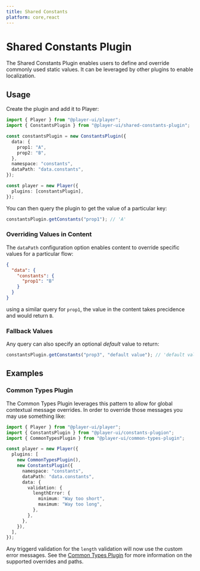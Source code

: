 ```yaml
---
title: Shared Constants
platform: core,react
---
```



# Shared Constants Plugin

The Shared Constants Plugin enables users to define and override commonly used static values. It can be leveraged by other plugins to enable localization.

## Usage

<PlatformTabs>
  <Fragment slot='core'>
    
Create the plugin and add it to Player:

```ts
import { Player } from "@player-ui/player";
import { ConstantsPlugin } from "@player-ui/shared-constants-plugin";

const constantsPlugin = new ConstantsPlugin({
  data: {
    prop1: "A",
    prop2: "B",
  },
  namespace: "constants",
  dataPath: "data.constants",
});

const player = new Player({
  plugins: [constantsPlugin],
});
```

You can then query the plugin to get the value of a particular key:

```js
constantsPlugin.getConstants("prop1"); // 'A'
```

  </Fragment>
</PlatformTabs>

### Overriding Values in Content

The `dataPath` configuration option enables content to override specific values for a particular flow:

```json
{
  "data": {
    "constants": {
      "prop1": "B"
    }
  }
}
```

using a similar query for `prop1`, the value in the content takes precidence and would return `B`.

### Fallback Values

Any query can also specify an optional _default_ value to return:

```js
constantsPlugin.getConstants("prop3", "default value"); // 'default value'
```

## Examples

### Common Types Plugin

The Common Types Plugin leverages this pattern to allow for global contextual message overrides. In order to override those messages you may use something like:

```ts
import { Player } from "@player-ui/player";
import { ConstantsPlugin } from "@player-ui/constants-plugion";
import { CommonTypesPlugin } from "@player-ui/common-types-plugin";

const player = new Player({
  plugins: [
    new CommonTypesPlugin(),
    new ConstantsPlugin({
      namespace: "constants",
      dataPath: "data.constants",
      data: {
        validation: {
          lengthError: {
            minimum: "Way too short",
            maximum: "Way too long",
          },
        },
      },
    }),
  ],
});
```

Any triggerd validation for the `length` validation will now use the custom error messages. See the [Common Types Plugin](./common-types) for more information on the supported overrides and paths.
